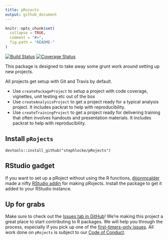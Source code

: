 ```yaml
---
title: pRojects
output: github_document
---
```


<!-- README.md is generated from README.Rmd. Please edit that file -->

```r
knitr::opts_chunk$set(
  collapse = TRUE,
  comment = "#>",
  fig.path = "README-"
)
```

[![Build Status](https://travis-ci.org/lockedata/pRojects.svg?branch=master)](https://travis-ci.org/lockedata/pRojects) [![Coverage Status](https://img.shields.io/coveralls/lockedata/pRojects.svg)](https://coveralls.io/r/lockedata/pRojects?branch=master)

This package is designed to take away some grunt work around setting up new projects.

All projects get setup with Git and Travis by default.

- Use `createPackageProject` to setup a project with code coverage, vignettes, unit testing etc out of the box
- Use `createAnalysisProject` to get a project ready for a typical analysis project. It includes packrat to help with reproducibility.
- Use `createTrainingProject` to get a project ready for delivering training that often involves handouts and presentation materials. It includes packrat to help with reproducibility.

## Install `pRojects`

```
devtools::install_github("stephlocke/pRojects")
```

## RStudio gadget
If you want to set up a pRoject without using the R functions, [\@jonmcalder](https://github.com/jonmcalder) made a nifty [RStudio addin](https://rstudio.github.io/rstudioaddins/) for making pRojects. Install the package to get it added to your RStudio instance.

## Up for grabs
Make sure to check out the [Issues tab in GitHub](https://github.com/stephlocke/pRojects/issues)! We're making this project a great place to start contributing to R packages. We will help you through the process, especially if you pick up one of the [first-timers-only issues](https://github.com/stephlocke/pRojects/issues?q=is%3Aissue+is%3Aopen+label%3Afirst-timers-only). All work done on `pRojects` is subject to our [Code of Conduct](./CONDUCT.md).
